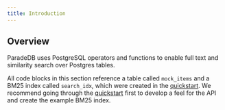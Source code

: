 ```yaml
---
title: Introduction
---
```


## Overview

ParadeDB uses PostgreSQL operators and functions to enable full text and similarity search over Postgres tables.

All code blocks in this section reference a table called `mock_items` and a BM25 index called `search_idx`, which were created in the
[quickstart](/api-reference/getting-started/quickstart). We recommend going through the [quickstart](/api-reference/getting-started/quickstart) first to develop a feel for the API
and create the example BM25 index.
